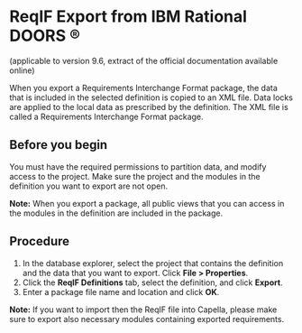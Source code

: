 = ReqIF Export from IBM Rational DOORS &reg; =

(applicable to version 9.6, extract of the official documentation available online)

When you export a Requirements Interchange Format package, the data that is included in the selected definition is copied to an XML file.
Data locks are applied to the local data as prescribed by the definition.
The XML file is called a Requirements Interchange Format package.

== Before you begin ==

You must have the required permissions to partition data, and modify access to the project.
Make sure the project and the modules in the definition you want to export are not open.

<b>Note:</b> When you export a package, all public views that you can access in the modules in the definition are included in the package.

== Procedure ==

# In the database explorer, select the project that contains the definition and the data that you want to export. Click <b>File > Properties</b>.
# Click the <b>ReqIF Definitions</b> tab, select the definition, and click <b>Export</b>.
# Enter a package file name and location and click <b>OK</b>.


<b>Note:</b> If you want to import then the ReqIF file into Capella, please make sure to export also necessary modules containing exported requirements. 
